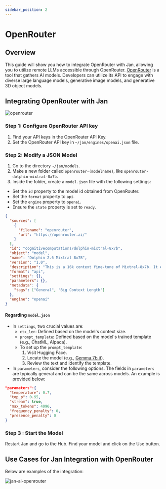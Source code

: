 ```yaml
---
sidebar_position: 2
---
```



# OpenRouter

## Overview

This guide will show you how to integrate OpenRouter with Jan, allowing you to utilize remote LLMs accessible through OpenRouter. [OpenRouter](https://openrouter.ai/docs#quick-start) is a tool that gathers AI models. Developers can utilize its API to engage with diverse large language models, generative image models, and generative 3D object models.

## Integrating OpenRouter with Jan

<div class="text--center" > 
    <img src={ openrouter } width = { 800} alt = "openrouter" />
</div>

### Step 1: Configure OpenRouter API key

1. Find your API keys in the OpenRouter API Key.
2. Set the OpenRouter API key in `~/jan/engines/openai.json` file.

### Step 2: Modify a JSON Model

1. Go to the directory `~/jan/models`.
2. Make a new folder called `openrouter-(modelname)`, like `openrouter-dolphin-mixtral-8x7b`.
3. Inside the folder, create a `model.json` file with the following settings:
  - Set the `id` property to the model id obtained from OpenRouter.
  - Set the `format` property to `api`.
  - Set the `engine` property to `openai`.
  - Ensure the `state` property is set to `ready`.

```json title="~/jan/models/openrouter-dolphin-mixtral-8x7b/model.json"
{
  "sources": [
    {
      "filename": "openrouter",
      "url": "https://openrouter.ai/"
    }
  ],
  "id": "cognitivecomputations/dolphin-mixtral-8x7b",
  "object": "model",
  "name": "Dolphin 2.6 Mixtral 8x7B",
  "version": "1.0",
  "description": "This is a 16k context fine-tune of Mixtral-8x7b. It excels in coding tasks due to extensive training with coding data and is known for its obedience, although it lacks DPO tuning. The model is uncensored and is stripped of alignment and bias. It requires an external alignment layer for ethical use. Users are cautioned to use this highly compliant model responsibly, as detailed in a blog post about uncensored models at erichartford.com/uncensored-models.",
  "format": "api",
  "settings": {},
  "parameters": {},
  "metadata": {
    "tags": ["General", "Big Context Length"]
  },
  "engine": "openai"
}
```

#### Regarding `model.json`

- In `settings`, two crucial values are:
  - `ctx_len`: Defined based on the model's context size.
  - `prompt_template`: Defined based on the model's trained template (e.g., ChatML, Alpaca).
  - To set up the `prompt_template`:
    1. Visit Hugging Face.
    2. Locate the model (e.g., [Gemma 7b it](https://huggingface.co/google/gemma-7b-it)).
    3. Review the text and identify the template.
- In `parameters`, consider the following options. The fields in `parameters` are typically general and can be the same across models. An example is provided below:

```json
"parameters":{
  "temperature": 0.7,
  "top_p": 0.95,
  "stream": true,
  "max_tokens": 4096,
  "frequency_penalty": 0,
  "presence_penalty": 0
}
```
 
### Step 3 : Start the Model

Restart Jan and go to the Hub. Find your model and click on the Use button.

## Use Cases for Jan Integration with OpenRouter
Below are examples of the integration:

<div class="text--center" > 
    <img src={ openrouterGIF } width = { 800} alt = "jan-ai-openrouter" />
</div>